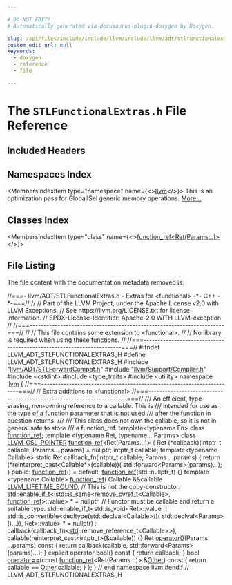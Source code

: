 ```yaml
---

# DO NOT EDIT!
# Automatically generated via docusaurus-plugin-doxygen by Doxygen.

slug: /api/files/include/include/llvm/include/llvm/adt/stlfunctionalextras-h
custom_edit_url: null
keywords:
  - doxygen
  - reference
  - file

---
```





# The `STLFunctionalExtras.h` File Reference

<DoxygenPage pluginConfig={pluginConfig}>



## Included Headers

<IncludesList>
<IncludesListItem
  filePath="llvm/ADT/STLForwardCompat.h"
  permalink="/docs/api/files/include/include/llvm/include/llvm/adt/stlforwardcompat-h"
  isLocal="true" />
<IncludesListItem
  filePath="llvm/Support/Compiler.h"
  permalink="/docs/api/files/include/include/llvm/include/llvm/support/compiler-h"
  isLocal="true" />
<IncludesListItem
  filePath="cstdint"
  permalink=""
  isLocal="false" />
<IncludesListItem
  filePath="type_traits"
  permalink=""
  isLocal="false" />
<IncludesListItem
  filePath="utility"
  permalink=""
  isLocal="false" />
</IncludesList>

## Namespaces Index

<MembersIndex>

<MembersIndexItem
  type="namespace"
  name={<><a href="/docs/api/namespaces/llvm">llvm</a></>}>
This is an optimization pass for GlobalISel generic memory operations. <a href="/docs/api/namespaces/llvm/#details">More...</a>
</MembersIndexItem>

</MembersIndex>

## Classes Index

<MembersIndex>

<MembersIndexItem
  type="class"
  name={<><a href="/docs/api/classes/llvm/function-ref-129e1794ead5f330174da20533428dd4">function_ref&lt;Ret(Params...)&gt;</a></>}>
</MembersIndexItem>

</MembersIndex>


## File Listing

The file content with the documentation metadata removed is:

<ProgramListing>

<Link id="l00001" /><CodeLine lineNumber="1"><span class="doxyHighlightComment">//===- llvm/ADT/STLFunctionalExtras.h - Extras for &lt;functional&gt; -&#42;- C++ -&#42;-===//</span></CodeLine>
<Link id="l00002" /><CodeLine lineNumber="2"><span class="doxyHighlightComment">//</span></CodeLine>
<Link id="l00003" /><CodeLine lineNumber="3"><span class="doxyHighlightComment">// Part of the LLVM Project, under the Apache License v2.0 with LLVM Exceptions.</span></CodeLine>
<Link id="l00004" /><CodeLine lineNumber="4"><span class="doxyHighlightComment">// See https://llvm.org/LICENSE.txt for license information.</span></CodeLine>
<Link id="l00005" /><CodeLine lineNumber="5"><span class="doxyHighlightComment">// SPDX-License-Identifier: Apache-2.0 WITH LLVM-exception</span></CodeLine>
<Link id="l00006" /><CodeLine lineNumber="6"><span class="doxyHighlightComment">//</span></CodeLine>
<Link id="l00007" /><CodeLine lineNumber="7"><span class="doxyHighlightComment">//===----------------------------------------------------------------------===//</span></CodeLine>
<Link id="l00008" /><CodeLine lineNumber="8"><span class="doxyHighlightComment">//</span></CodeLine>
<Link id="l00009" /><CodeLine lineNumber="9"><span class="doxyHighlightComment">// This file contains some extension to &lt;functional&gt;.</span></CodeLine>
<Link id="l00010" /><CodeLine lineNumber="10"><span class="doxyHighlightComment">//</span></CodeLine>
<Link id="l00011" /><CodeLine lineNumber="11"><span class="doxyHighlightComment">// No library is required when using these functions.</span></CodeLine>
<Link id="l00012" /><CodeLine lineNumber="12"><span class="doxyHighlightComment">//</span></CodeLine>
<Link id="l00013" /><CodeLine lineNumber="13"><span class="doxyHighlightComment">//===----------------------------------------------------------------------===//</span></CodeLine>
<Link id="l00014" /><CodeLine lineNumber="14"></CodeLine>
<Link id="l00015" /><CodeLine lineNumber="15"><span class="doxyHighlightPreprocessor">#ifndef LLVM&#95;ADT&#95;STLFUNCTIONALEXTRAS&#95;H</span></CodeLine>
<Link id="l00016" /><CodeLine lineNumber="16"><span class="doxyHighlightPreprocessor">#define LLVM&#95;ADT&#95;STLFUNCTIONALEXTRAS&#95;H</span></CodeLine>
<Link id="l00017" /><CodeLine lineNumber="17"></CodeLine>
<Link id="l00018" /><CodeLine lineNumber="18"><span class="doxyHighlightPreprocessor">#include &quot;<a href="/docs/api/files/include/include/llvm/include/llvm/adt/stlforwardcompat-h">llvm/ADT/STLForwardCompat.h</a>&quot;</span></CodeLine>
<Link id="l00019" /><CodeLine lineNumber="19"><span class="doxyHighlightPreprocessor">#include &quot;<a href="/docs/api/files/include/include/llvm/include/llvm/support/compiler-h">llvm/Support/Compiler.h</a>&quot;</span></CodeLine>
<Link id="l00020" /><CodeLine lineNumber="20"></CodeLine>
<Link id="l00021" /><CodeLine lineNumber="21"><span class="doxyHighlightPreprocessor">#include &lt;cstdint&gt;</span></CodeLine>
<Link id="l00022" /><CodeLine lineNumber="22"><span class="doxyHighlightPreprocessor">#include &lt;type&#95;traits&gt;</span></CodeLine>
<Link id="l00023" /><CodeLine lineNumber="23"><span class="doxyHighlightPreprocessor">#include &lt;utility&gt;</span></CodeLine>
<Link id="l00024" /><CodeLine lineNumber="24"></CodeLine>
<Link id="l00025" /><CodeLine lineNumber="25"><span class="doxyHighlightKeyword">namespace </span><span class="doxyHighlight"><a href="/docs/api/namespaces/llvm">llvm</a> &#123;</span></CodeLine>
<Link id="l00026" /><CodeLine lineNumber="26"></CodeLine>
<Link id="l00027" /><CodeLine lineNumber="27"><span class="doxyHighlightComment">//===----------------------------------------------------------------------===//</span></CodeLine>
<Link id="l00028" /><CodeLine lineNumber="28"><span class="doxyHighlightComment">//     Extra additions to &lt;functional&gt;</span></CodeLine>
<Link id="l00029" /><CodeLine lineNumber="29"><span class="doxyHighlightComment">//===----------------------------------------------------------------------===//</span></CodeLine>
<Link id="l00030" /><CodeLine lineNumber="30"></CodeLine>
<Link id="l00031" /><CodeLine lineNumber="31"><span class="doxyHighlightComment">/// An efficient, type-erasing, non-owning reference to a callable. This is</span></CodeLine>
<Link id="l00032" /><CodeLine lineNumber="32"><span class="doxyHighlightComment">/// intended for use as the type of a function parameter that is not used</span></CodeLine>
<Link id="l00033" /><CodeLine lineNumber="33"><span class="doxyHighlightComment">/// after the function in question returns.</span></CodeLine>
<Link id="l00034" /><CodeLine lineNumber="34"><span class="doxyHighlightComment">///</span></CodeLine>
<Link id="l00035" /><CodeLine lineNumber="35"><span class="doxyHighlightComment">/// This class does not own the callable, so it is not in general safe to store</span></CodeLine>
<Link id="l00036" /><CodeLine lineNumber="36"><span class="doxyHighlightComment">/// a function&#95;ref.</span></CodeLine>
<Link id="l00037" /><CodeLine lineNumber="37" lineLink="/docs/api/classes/llvm/function-ref"><span class="doxyHighlightKeyword">template</span><span class="doxyHighlight">&lt;</span><span class="doxyHighlightKeyword">typename</span><span class="doxyHighlight"> Fn&gt; </span><span class="doxyHighlightKeyword">class </span><span class="doxyHighlight"><a href="/docs/api/classes/llvm/function-ref">function&#95;ref</a>;</span></CodeLine>
<Link id="l00038" /><CodeLine lineNumber="38"></CodeLine>
<Link id="l00039" /><CodeLine lineNumber="39"><span class="doxyHighlightKeyword">template</span><span class="doxyHighlight"> &lt;</span><span class="doxyHighlightKeyword">typename</span><span class="doxyHighlight"> Ret, </span><span class="doxyHighlightKeyword">typename</span><span class="doxyHighlight">... Params&gt;</span></CodeLine>
<Link id="l00040" /><CodeLine lineNumber="40" lineLink="/docs/api/classes/llvm/function-ref-129e1794ead5f330174da20533428dd4"><span class="doxyHighlightKeyword">class </span><span class="doxyHighlight"><a href="/docs/api/files/include/include/llvm/include/llvm/support/compiler-h/#acfeb6346678a2cb6295d2842b2a2805a">LLVM&#95;GSL&#95;POINTER</a> <a href="/docs/api/classes/llvm/function-ref-129e1794ead5f330174da20533428dd4/#ad76ae589b5edc0fdb1faba8ce9650938">function&#95;ref</a>&lt;Ret(Params...)&gt; &#123;</span></CodeLine>
<Link id="l00041" /><CodeLine lineNumber="41"><span class="doxyHighlight">  Ret (&#42;callback)(intptr&#95;t callable, Params ...params) = </span><span class="doxyHighlightKeyword">nullptr</span><span class="doxyHighlight">;</span></CodeLine>
<Link id="l00042" /><CodeLine lineNumber="42"><span class="doxyHighlight">  intptr&#95;t callable;</span></CodeLine>
<Link id="l00043" /><CodeLine lineNumber="43"></CodeLine>
<Link id="l00044" /><CodeLine lineNumber="44"><span class="doxyHighlight">  </span><span class="doxyHighlightKeyword">template</span><span class="doxyHighlight">&lt;</span><span class="doxyHighlightKeyword">typename</span><span class="doxyHighlight"> Callable&gt;</span></CodeLine>
<Link id="l00045" /><CodeLine lineNumber="45"><span class="doxyHighlight">  </span><span class="doxyHighlightKeyword">static</span><span class="doxyHighlight"> Ret callback&#95;fn(intptr&#95;t callable, Params ...params) &#123;</span></CodeLine>
<Link id="l00046" /><CodeLine lineNumber="46"><span class="doxyHighlight">    </span><span class="doxyHighlightKeywordFlow">return</span><span class="doxyHighlight"> (&#42;</span><span class="doxyHighlightKeyword">reinterpret&#95;cast&lt;</span><span class="doxyHighlight">Callable&#42;</span><span class="doxyHighlightKeyword">&gt;</span><span class="doxyHighlight">(callable))(</span></CodeLine>
<Link id="l00047" /><CodeLine lineNumber="47"><span class="doxyHighlight">        std::forward&lt;Params&gt;(params)...);</span></CodeLine>
<Link id="l00048" /><CodeLine lineNumber="48"><span class="doxyHighlight">  &#125;</span></CodeLine>
<Link id="l00049" /><CodeLine lineNumber="49"></CodeLine>
<Link id="l00050" /><CodeLine lineNumber="50"><span class="doxyHighlightKeyword">public</span><span class="doxyHighlight">:</span></CodeLine>
<Link id="l00051" /><CodeLine lineNumber="51" lineLink="/docs/api/classes/llvm/function-ref-129e1794ead5f330174da20533428dd4/#ad76ae589b5edc0fdb1faba8ce9650938"><span class="doxyHighlight">  <a href="/docs/api/classes/llvm/function-ref-129e1794ead5f330174da20533428dd4/#ad76ae589b5edc0fdb1faba8ce9650938">function&#95;ref</a>() = </span><span class="doxyHighlightKeywordFlow">default</span><span class="doxyHighlight">;</span></CodeLine>
<Link id="l00052" /><CodeLine lineNumber="52" lineLink="/docs/api/classes/llvm/function-ref-129e1794ead5f330174da20533428dd4/#ab2146e0489f1a63e9ead2001b066857b"><span class="doxyHighlight">  <a href="/docs/api/classes/llvm/function-ref-129e1794ead5f330174da20533428dd4/#ab2146e0489f1a63e9ead2001b066857b">function&#95;ref</a>(std::nullptr&#95;t) &#123;&#125;</span></CodeLine>
<Link id="l00053" /><CodeLine lineNumber="53"></CodeLine>
<Link id="l00054" /><CodeLine lineNumber="54"><span class="doxyHighlight">  </span><span class="doxyHighlightKeyword">template</span><span class="doxyHighlight"> &lt;</span><span class="doxyHighlightKeyword">typename</span><span class="doxyHighlight"> Callable&gt;</span></CodeLine>
<Link id="l00055" /><CodeLine lineNumber="55" lineLink="/docs/api/classes/llvm/function-ref-129e1794ead5f330174da20533428dd4/#a999fb19e85adb6685ab4bb36eedf9528"><span class="doxyHighlight">  <a href="/docs/api/classes/llvm/function-ref-129e1794ead5f330174da20533428dd4/#a999fb19e85adb6685ab4bb36eedf9528">function&#95;ref</a>(</span></CodeLine>
<Link id="l00056" /><CodeLine lineNumber="56"><span class="doxyHighlight">      Callable &amp;&amp;callable <a href="/docs/api/files/include/include/llvm/include/llvm/support/compiler-h/#aac3d0ea99ec07497e1d0fd0cdfc18040">LLVM&#95;LIFETIME&#95;BOUND</a>,</span></CodeLine>
<Link id="l00057" /><CodeLine lineNumber="57"><span class="doxyHighlight">      </span><span class="doxyHighlightComment">// This is not the copy-constructor.</span></CodeLine>
<Link id="l00058" /><CodeLine lineNumber="58"><span class="doxyHighlight">      std::enable&#95;if&#95;t&lt;!std::is&#95;same&lt;<a href="/docs/api/classes/llvm/remove-cvref-t">remove&#95;cvref&#95;t&lt;Callable&gt;</a>,</span></CodeLine>
<Link id="l00059" /><CodeLine lineNumber="59"><span class="doxyHighlight">                                     <a href="/docs/api/classes/llvm/function-ref-129e1794ead5f330174da20533428dd4/#ad76ae589b5edc0fdb1faba8ce9650938">function&#95;ref</a>&gt;::value&gt; &#42; = </span><span class="doxyHighlightKeyword">nullptr</span><span class="doxyHighlight">,</span></CodeLine>
<Link id="l00060" /><CodeLine lineNumber="60"><span class="doxyHighlight">      </span><span class="doxyHighlightComment">// Functor must be callable and return a suitable type.</span></CodeLine>
<Link id="l00061" /><CodeLine lineNumber="61"><span class="doxyHighlight">      std::enable&#95;if&#95;t&lt;std::is&#95;void&lt;Ret&gt;::value ||</span></CodeLine>
<Link id="l00062" /><CodeLine lineNumber="62"><span class="doxyHighlight">                       std::is&#95;convertible&lt;</span><span class="doxyHighlightKeyword">decltype</span><span class="doxyHighlight">(std::declval&lt;Callable&gt;()(</span></CodeLine>
<Link id="l00063" /><CodeLine lineNumber="63"><span class="doxyHighlight">                                               std::declval&lt;Params&gt;()...)),</span></CodeLine>
<Link id="l00064" /><CodeLine lineNumber="64"><span class="doxyHighlight">                                           Ret&gt;::value&gt; &#42; = </span><span class="doxyHighlightKeyword">nullptr</span><span class="doxyHighlight">)</span></CodeLine>
<Link id="l00065" /><CodeLine lineNumber="65"><span class="doxyHighlight">      : callback(callback&#95;fn&lt;<a href="/docs/api/namespaces/std">std</a>::remove&#95;reference&#95;t&lt;Callable&gt;&gt;),</span></CodeLine>
<Link id="l00066" /><CodeLine lineNumber="66"><span class="doxyHighlight">        callable(reinterpret&#95;cast&lt;intptr&#95;t&gt;(&amp;callable)) &#123;&#125;</span></CodeLine>
<Link id="l00067" /><CodeLine lineNumber="67"></CodeLine>
<Link id="l00068" /><CodeLine lineNumber="68" lineLink="/docs/api/classes/llvm/function-ref-129e1794ead5f330174da20533428dd4/#ad0eb3be1b2df9f5aa5eaa9007e7cf463"><span class="doxyHighlight">  Ret <a href="/docs/api/classes/llvm/function-ref-129e1794ead5f330174da20533428dd4/#ad0eb3be1b2df9f5aa5eaa9007e7cf463">operator()</a>(Params ...params)</span><span class="doxyHighlightKeyword"> const </span><span class="doxyHighlight">&#123;</span></CodeLine>
<Link id="l00069" /><CodeLine lineNumber="69"><span class="doxyHighlight">    </span><span class="doxyHighlightKeywordFlow">return</span><span class="doxyHighlight"> callback(callable, std::forward&lt;Params&gt;(params)...);</span></CodeLine>
<Link id="l00070" /><CodeLine lineNumber="70"><span class="doxyHighlight">  &#125;</span></CodeLine>
<Link id="l00071" /><CodeLine lineNumber="71"></CodeLine>
<Link id="l00072" /><CodeLine lineNumber="72" lineLink="/docs/api/classes/llvm/function-ref-129e1794ead5f330174da20533428dd4/#abaa999eed7582c1dcd332d7881ef724e"><span class="doxyHighlight">  </span><span class="doxyHighlightKeyword">explicit</span><span class="doxyHighlight"> </span><span class="doxyHighlightKeyword">operator</span><span class="doxyHighlight"> bool()</span><span class="doxyHighlightKeyword"> const </span><span class="doxyHighlight">&#123; </span><span class="doxyHighlightKeywordFlow">return</span><span class="doxyHighlight"> callback; &#125;</span></CodeLine>
<Link id="l00073" /><CodeLine lineNumber="73"></CodeLine>
<Link id="l00074" /><CodeLine lineNumber="74" lineLink="/docs/api/classes/llvm/function-ref-129e1794ead5f330174da20533428dd4/#a2e9debd84b3bd9143284ba772ee2996f"><span class="doxyHighlight">  </span><span class="doxyHighlightKeywordType">bool</span><span class="doxyHighlight"> <a href="/docs/api/classes/llvm/function-ref-129e1794ead5f330174da20533428dd4/#a2e9debd84b3bd9143284ba772ee2996f">operator==</a>(</span><span class="doxyHighlightKeyword">const</span><span class="doxyHighlight"> <a href="/docs/api/classes/llvm/function-ref-129e1794ead5f330174da20533428dd4/#ad76ae589b5edc0fdb1faba8ce9650938">function&#95;ref</a>&lt;Ret(Params...)&gt; &amp;<a href="/docs/api/namespaces/llvm/#a9eb4f5b98b70ee4fab9614ed58282c1fa6311ae17c1ee52b36e68aaf4ad066387">Other</a>)</span><span class="doxyHighlightKeyword"> const </span><span class="doxyHighlight">&#123;</span></CodeLine>
<Link id="l00075" /><CodeLine lineNumber="75"><span class="doxyHighlight">    </span><span class="doxyHighlightKeywordFlow">return</span><span class="doxyHighlight"> callable == <a href="/docs/api/namespaces/llvm/#a9eb4f5b98b70ee4fab9614ed58282c1fa6311ae17c1ee52b36e68aaf4ad066387">Other</a>.callable;</span></CodeLine>
<Link id="l00076" /><CodeLine lineNumber="76"><span class="doxyHighlight">  &#125;</span></CodeLine>
<Link id="l00077" /><CodeLine lineNumber="77"><span class="doxyHighlight">&#125;;</span></CodeLine>
<Link id="l00078" /><CodeLine lineNumber="78"></CodeLine>
<Link id="l00079" /><CodeLine lineNumber="79"><span class="doxyHighlight">&#125; </span><span class="doxyHighlightComment">// end namespace llvm</span></CodeLine>
<Link id="l00080" /><CodeLine lineNumber="80"></CodeLine>
<Link id="l00081" /><CodeLine lineNumber="81"><span class="doxyHighlightPreprocessor">#endif </span><span class="doxyHighlightComment">// LLVM&#95;ADT&#95;STLFUNCTIONALEXTRAS&#95;H</span></CodeLine>

</ProgramListing>


</DoxygenPage>
